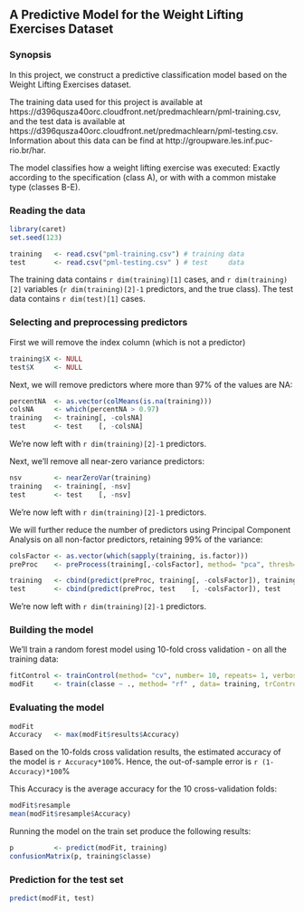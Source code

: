 ## A Predictive Model for the Weight Lifting Exercises Dataset

### Synopsis

In this project, we construct a predictive classification model based on the Weight Lifting Exercises dataset.

The training data used for this project is available at https://d396qusza40orc.cloudfront.net/predmachlearn/pml-training.csv, and the test data is available at https://d396qusza40orc.cloudfront.net/predmachlearn/pml-testing.csv. Information about this data can be find at http://groupware.les.inf.puc-rio.br/har.

The model classifies how a weight lifting exercise was executed: Exactly according to the specification (class A), or with with a common mistake type (classes B-E).

### Reading the data

```r
library(caret)
set.seed(123)

training   <- read.csv("pml-training.csv") # training data
test       <- read.csv("pml-testing.csv" ) # test     data
```

The training data contains `r dim(training)[1]` cases, and `r dim(training)[2]` variables (`r dim(training)[2]-1` predictors, and the true class). The test data contains `r dim(test)[1]` cases.

### Selecting and preprocessing predictors

First we will remove the index column (which is not a predictor)

```r
training$X <- NULL
test$X     <- NULL
```

Next, we will remove predictors where more than 97% of the values are NA:

```r
percentNA  <- as.vector(colMeans(is.na(training)))
colsNA     <- which(percentNA > 0.97)
training   <- training[, -colsNA]
test       <- test    [, -colsNA]
```

We're now left with `r dim(training)[2]-1` predictors.   

Next, we'll remove all near-zero variance predictors:

```r
nsv        <- nearZeroVar(training)
training   <- training[, -nsv]
test       <- test    [, -nsv]
```

We're now left with `r dim(training)[2]-1` predictors.

We will further reduce the number of predictors using Principal Component Analysis on all non-factor predictors, retaining 99% of the variance:

```r
colsFactor <- as.vector(which(sapply(training, is.factor)))
preProc    <- preProcess(training[,-colsFactor], method= "pca", thresh= 0.99)

training   <- cbind(predict(preProc, training[, -colsFactor]), training[colsFactor])
test       <- cbind(predict(preProc, test    [, -colsFactor]), test    [colsFactor])
```

We're now left with `r dim(training)[2]-1` predictors.

### Building the model

We'll train a random forest model using 10-fold cross validation - on all the training data:

```r
fitControl <- trainControl(method= "cv", number= 10, repeats= 1, verboseIter= F)
modFit     <- train(classe ~ ., method= "rf" , data= training, trControl= fitControl)
```

### Evaluating the model

```r
modFit
Accuracy   <- max(modFit$results$Accuracy)
```

Based on the 10-folds cross validation results, the estimated accuracy of the model is `r Accuracy*100`%. 
Hence, the out-of-sample error is `r (1-Accuracy)*100`%

This Accuracy is the average accuracy for the 10 cross-validation folds:

```r
modFit$resample
mean(modFit$resample$Accuracy)
```


Running the model on the train set produce the following results:

```r
p          <- predict(modFit, training)
confusionMatrix(p, training$classe)
```

### Prediction for the test set

```r
predict(modFit, test)
```
